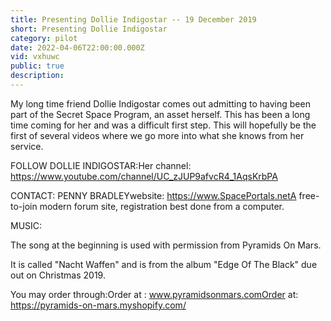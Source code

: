 ```yaml
---
title: Presenting Dollie Indigostar -- 19 December 2019
short: Presenting Dollie Indigostar
category: pilot
date: 2022-04-06T22:00:00.000Z
vid: vxhuwc
public: true
description:
---
```

My long time friend Dollie Indigostar comes out admitting to having been part of the Secret Space Program, an asset herself. This has been a long time coming for her and was a difficult first step. This will hopefully be the first of several videos where we go more into what she knows from her service.

FOLLOW DOLLIE INDIGOSTAR:Her channel: https://www.youtube.com/channel/UC_zJUP9afvcR4_1AqsKrbPA

CONTACT: PENNY BRADLEYwebsite: https://www.SpacePortals.netA free-to-join modern forum site, registration best done from a computer.

MUSIC:

The song at the beginning is used with permission from Pyramids On Mars.

It is called "Nacht Waffen" and is from the album "Edge Of The Black" due out on Christmas 2019.

You may order through:Order at : www.pyramidsonmars.comOrder at: https://pyramids-on-mars.myshopify.com/
